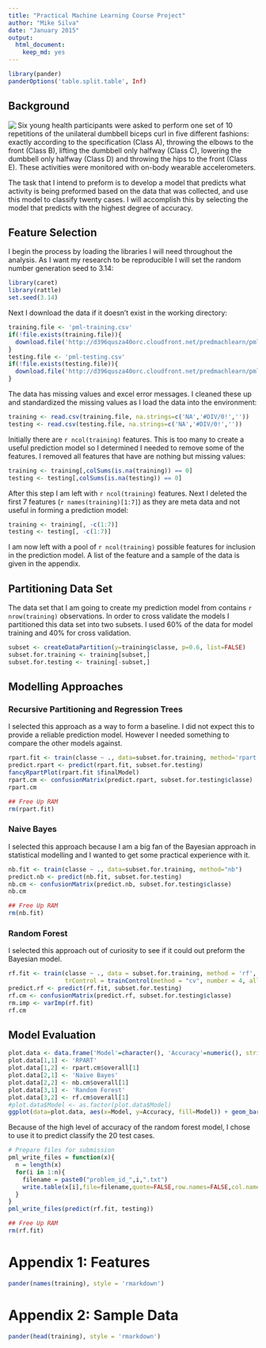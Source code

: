 ```yaml
---
title: "Practical Machine Learning Course Project"
author: "Mike Silva"
date: "January 2015"
output:
  html_document:
    keep_md: yes
---
```

```r
library(pander)
panderOptions('table.split.table', Inf)
```

## Background
<img src="Course_Project_files/figure-html/image-file.png" align="left"/> 
Six young health participants were asked to perform one set of 10 repetitions of the unilateral dumbbell biceps curl in five different fashions: exactly according to the specification (Class A), throwing the elbows to the front (Class B), lifting the dumbbell only halfway (Class C), lowering the dumbbell only halfway (Class D) and throwing the hips to the front (Class E). These activities were monitored with on-body wearable accelerometers.

The task that I intend to preform is to develop a model that predicts what activity is being preformed based on the data that was collected, and use this model to classify twenty cases.  I will accomplish this by selecting the model that predicts with the highest degree of accuracy.

## Feature Selection
I begin the process by loading the libraries I will need throughout the analysis.  As I want my research to be reproducible I will set the random number generation seed to 3.14:
```r
library(caret)
library(rattle)
set.seed(3.14)
```

Next I download the data if it doesn't exist in the working directory:
```r
training.file <- 'pml-training.csv'
if(!file.exists(training.file)){
  download.file('http://d396qusza40orc.cloudfront.net/predmachlearn/pml-training.csv', training.file)
}
testing.file <- 'pml-testing.csv'
if(!file.exists(testing.file)){
  download.file('http://d396qusza40orc.cloudfront.net/predmachlearn/pml-testing.csv', testing.file)
}
```

The data has missing values and excel error messages.  I cleaned these up and standardized the missing values as I load the data into the environment:
```r
training <- read.csv(training.file, na.strings=c('NA','#DIV/0!',''))
testing <- read.csv(testing.file, na.strings=c('NA','#DIV/0!',''))
```

Initially there are `r ncol(training)` features.  This is too many to create a useful prediction model so I determined I needed to remove some of the features.  I removed all features that have are nothing but missing values:
```r
training <- training[,colSums(is.na(training)) == 0]
testing <- testing[,colSums(is.na(testing)) == 0]
```

After this step I am left with `r ncol(training)` features.  Next I deleted the first 7 features (`r names(training)[1:7]`) as they are meta data and not useful in forming a prediction model:
```r
training <- training[, -c(1:7)]
testing <- testing[, -c(1:7)]
```

I am now left with a pool of `r ncol(training)` possible features for inclusion in the prediction model.  A list of the feature and a sample of the data is given in the appendix.

## Partitioning Data Set

The data set that I am going to create my prediction model from contains `r nrow(training)` observations.  In order to cross validate the models I partitioned this data set into two subsets.  I used 60% of the data for model training and 40% for cross validation.
```r
subset <- createDataPartition(y=training$classe, p=0.6, list=FALSE)
subset.for.training <- training[subset,]
subset.for.testing <- training[-subset,]
```

## Modelling Approaches

### Recursive Partitioning and Regression Trees
I selected this approach as a way to form a baseline.  I did not expect this to provide a reliable prediction model.  However I needed something to compare the other models against.
```r
rpart.fit <- train(classe ~ ., data=subset.for.training, method='rpart')
predict.rpart <- predict(rpart.fit, subset.for.testing)
fancyRpartPlot(rpart.fit $finalModel)
rpart.cm <- confusionMatrix(predict.rpart, subset.for.testing$classe)
rpart.cm
```

```r
## Free Up RAM
rm(rpart.fit)
```

### Naive Bayes
I selected this approach because I am a big fan of the Bayesian approach in statistical modelling and I wanted to get some practical experience with it.    
```r
nb.fit <- train(classe ~ ., data=subset.for.training, method="nb")
predict.nb <- predict(nb.fit, subset.for.testing)
nb.cm <- confusionMatrix(predict.nb, subset.for.testing$classe)
nb.cm
```

```r
## Free Up RAM
rm(nb.fit)
```

### Random Forest
I selected this approach out of curiosity to see if it could out preform the Bayesian model.
```r
rf.fit <- train(classe ~ ., data = subset.for.training, method = 'rf', 
                trControl = trainControl(method = "cv", number = 4, allowParallel = TRUE), importance=TRUE)
predict.rf <- predict(rf.fit, subset.for.testing)
rf.cm <- confusionMatrix(predict.rf, subset.for.testing$classe)
rm.imp <- varImp(rf.fit)
rf.cm
```

## Model Evaluation

```r
plot.data <- data.frame('Model'=character(), 'Accuracy'=numeric(), stringsAsFactors=FALSE)
plot.data[1,1] <- 'RPART'
plot.data[1,2] <- rpart.cm$overall[1]
plot.data[2,1] <- 'Naive Bayes'
plot.data[2,2] <- nb.cm$overall[1]
plot.data[3,1] <- 'Random Forest'
plot.data[3,2] <- rf.cm$overall[1]
#plot.data$Model <- as.factor(plot.data$Model)
ggplot(data=plot.data, aes(x=Model, y=Accuracy, fill=Model)) + geom_bar(stat='identity') + guides(fill=FALSE) + ggtitle('Prediction Model Accuracy Comparison')
```

Because of the high level of accuracy of the random forest model, I chose to use it to predict classify the 20 test cases.

```r
# Prepare files for submission
pml_write_files = function(x){
  n = length(x)
  for(i in 1:n){
    filename = paste0("problem_id_",i,".txt")
    write.table(x[i],file=filename,quote=FALSE,row.names=FALSE,col.names=FALSE)
  }
}
pml_write_files(predict(rf.fit, testing))
```

```r
## Free Up RAM
rm(rf.fit)
```

\newpage

# Appendix 1: Features
```r
pander(names(training), style = 'rmarkdown')
```

# Appendix 2: Sample Data

```r
pander(head(training), style = 'rmarkdown')
```